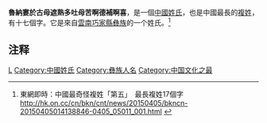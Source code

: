 {{expand|time=2015-04-06T23:08:07+00:00}}
{{姓氏
|复姓=是
|姓氏=魯納婁於古母遮熟多吐母苦啊德補啊喜
|拼音=Lǔnàlóuyúgǔmǔzhēshúduōtǔmǔkǔ'ādébǔ'āxǐ
|注音={{拼转注|Lǔ}} {{拼转注|nà}} {{拼转注|lóu}} {{拼转注|yú}} {{拼转注|gǔ}} {{拼转注|mǔ}} {{拼转注|zhē}} {{拼转注|shú}} {{拼转注|duō}} {{拼转注|tǔ}} {{拼转注|mǔ}} {{拼转注|kǔ}} {{拼转注|ā}} {{拼转注|dé}} {{拼转注|bǔ}} {{拼转注|ā}} {{拼转注|xǐ}}
|中国大陆=
|台湾=
|香港=
|澳门=
|新加坡=
|马来西亚=
|新字体=
|旧字体=
|平假名=
|片假名=
|越南=
|谚文=
|文觀部式=
|馬-賴式=
|日语罗马字=
|反切=
|同音字=
|堂号=
|郡望=
|上古=
}}
'''魯納婁於古母遮熟多吐母苦啊德補啊喜'''，是一個[[中國姓氏|中國姓氏]]，也是中國最長的[[複姓|複姓]]，有十七個字。它是來自[[雲南|雲南]][[巧家縣|巧家縣]][[彝族|彝族]]的一个姓氏。<ref>東網即時：中國最奇怪複姓「第五」　最長複姓17個字 http://hk.on.cc/cn/bkn/cnt/news/20150405/bkncn-20150405014138846-0405_05011_001.html {{Wayback|url=http://hk.on.cc/cn/bkn/cnt/news/20150405/bkncn-20150405014138846-0405_05011_001.html |date=20170815114947 }}</ref>

== 注释 ==
{{reflist|2}}

[[Category:姓氏小作品|L]]
[[Category:中國姓氏|Category:中國姓氏]]
[[Category:彝族人名|Category:彝族人名]]
[[Category:中国文化之最|Category:中国文化之最]]